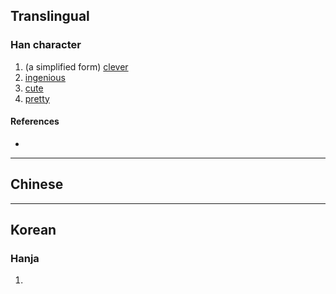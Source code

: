 {{character info}}
==Translingual==

===Han character===
{{Han char|rn=9|rad=人|as=05|sn=7|four=27277|canj=ONSM|ids=⿰亻刍}}

# (a simplified form) [[clever]]
# [[ingenious]]
# [[cute]]
# [[pretty]]

====References====
* {{Han ref|kx=0100.021|hdz=10137.080|uh=3447|ud=13383}}

----

==Chinese==
{{zh-see|㑳}}

----

==Korean==

===Hanja===
{{ko-hanja|hangeul=추|rv=chu|mr=ch'u|y=chwu|eumhun=[[고용]]되다|ehrv=goyongdoeda|ehmr=koyongdoeda|ehy=koyongtoyta}}

# {{rfdef|ko|sort=人05}}